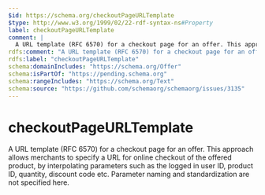 ```yaml
---
$id: https://schema.org/checkoutPageURLTemplate
$type: http://www.w3.org/1999/02/22-rdf-syntax-ns#Property
label: checkoutPageURLTemplate
comment: |
  A URL template (RFC 6570) for a checkout page for an offer. This approach allows merchants to specify a URL for online checkout of the offered product, by interpolating parameters such as the logged in user ID, product ID, quantity, discount code etc. Parameter naming and standardization are not specified here.
rdfs:comment: "A URL template (RFC 6570) for a checkout page for an offer. This approach allows merchants to specify a URL for online checkout of the offered product, by interpolating parameters such as the logged in user ID, product ID, quantity, discount code etc. Parameter naming and standardization are not specified here."
rdfs:label: "checkoutPageURLTemplate"
schema:domainIncludes: "https://schema.org/Offer"
schema:isPartOf: "https://pending.schema.org"
schema:rangeIncludes: "https://schema.org/Text"
schema:source: "https://github.com/schemaorg/schemaorg/issues/3135"
---
```


# checkoutPageURLTemplate

A URL template (RFC 6570) for a checkout page for an offer. This approach allows merchants to specify a URL for online checkout of the offered product, by interpolating parameters such as the logged in user ID, product ID, quantity, discount code etc. Parameter naming and standardization are not specified here.

